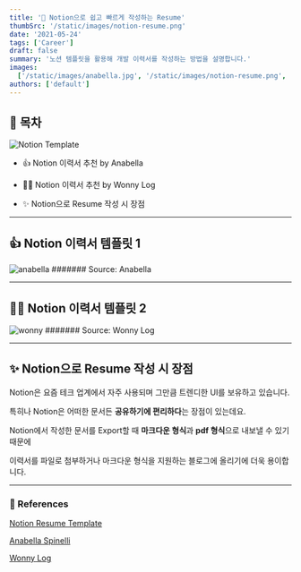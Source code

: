 ```yaml
---
title: '👔 Notion으로 쉽고 빠르게 작성하는 Resume'
thumbSrc: '/static/images/notion-resume.png'
date: '2021-05-24'
tags: ['Career']
draft: false
summary: '노션 템플릿을 활용해 개발 이력서를 작성하는 방법을 설명합니다.'
images:
  ['/static/images/anabella.jpg', '/static/images/notion-resume.png', '/static/images/wonny.png']
authors: ['default']
---
```


## 📌 목차

![Notion Template](/static/images/notion-resume.png)

- 👍 Notion 이력서 추천 by Anabella

- 👍🏻 Notion 이력서 추천 by Wonny Log

- ✨ Notion으로 Resume 작성 시 장점

---

## 👍 Notion 이력서 템플릿 1

![anabella](/static/images/anabella.jpg)
####### Source: Anabella

---

## 👍🏻 Notion 이력서 템플릿 2

![wonny](/static/images/wonny.png)
####### Source: Wonny Log

---

## ✨ Notion으로 Resume 작성 시 장점

Notion은 요즘 테크 업계에서 자주 사용되며 그만큼 트렌디한 UI를 보유하고 있습니다.

특히나 Notion은 어떠한 문서든 **공유하기에 편리하다**는 장점이 있는데요.

Notion에서 작성한 문서를 Export할 때 **마크다운 형식**과 **pdf 형식**으로 내보낼 수 있기때문에

이력서를 파일로 첨부하거나 마크다운 형식을 지원하는 블로그에 올리기에 더욱 용이합니다.

---

### 🔗 References

[Notion Resume Template](https://www.notion.so/Resume-17aab65a771f4f85bb2bb9b12994ec28)

[Anabella Spinelli](https://www.notion.so/Anabella-Spinelli-a42a2aaf9a434729b442165ff531d2d8)

[Wonny Log](https://wonny.space/writing/work/engineer-resume)
